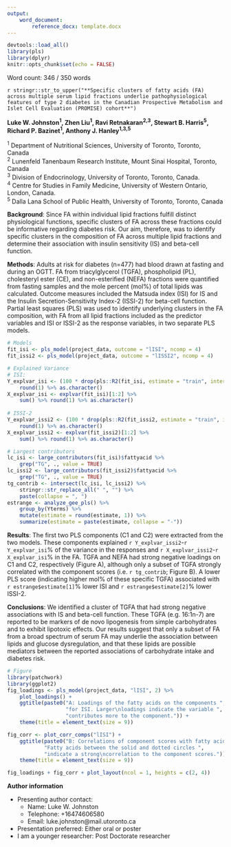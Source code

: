 ```yaml
---
output: 
    word_document:
        reference_docx: template.docx
---
```


```r
devtools::load_all()
library(pls)
library(dplyr)
knitr::opts_chunk$set(echo = FALSE)
```

Word count: 346 / 350 words

`r stringr::str_to_upper("**Specific clusters of fatty acids (FA) across multiple serum lipid fractions underlie pathophysiological features of type 2 diabetes in the Canadian Prospective Metabolism and Islet Cell Evaluation (PROMISE) cohort**")`

**Luke W. Johnston^1^, Zhen Liu^1^, Ravi Retnakaran^2,3^, Stewart B. Harris^5^, Richard P. Bazinet^1^, Anthony J. Hanley^1,3,5^**

| ^1^ Department of Nutritional Sciences, University of Toronto, Toronto, Canada
| ^2^ Lunenfeld Tanenbaum Research Institute, Mount Sinai Hospital, Toronto, Canada
| ^3^ Division of Endocrinology, University of Toronto, Toronto, Canada.
| ^4^ Centre for Studies in Family Medicine, University of Western Ontario, London, Canada.
| ^5^ Dalla Lana School of Public Health, University of Toronto, Toronto, Canada

**Background**: 
Since FA within individual lipid fractions fulfill distinct
physiological functions, specific clusters of FA across these fractions could be informative 
regarding diabetes risk. Our aim, therefore, was to identify specific clusters in the 
composition of FA across multiple lipid fractions and determine their association with insulin sensitivity
(IS) and beta-cell function.

**Methods**: 
Adults at risk for diabetes (n=477) had blood drawn at fasting and during an OGTT. FA from
triacylglycerol (TGFA), phospholipid (PL), cholesteryl ester (CE), and non-esterified
(NEFA) fractions were quantified from fasting samples and the mole percent
(mol%) of total lipids was calculated. Outcome measures included the Matsuda index
(ISI) for IS and the Insulin Secretion-Sensitivity Index-2 (ISSI-2) for
beta-cell function. Partial least squares (PLS) was used to identify underlying
clusters in the FA composition, with FA from all lipid fractions included as the
predictor variables and ISI or ISSI-2 as the response variables, in two
separate PLS models.

```r
# Models
fit_isi <- pls_model(project_data, outcome = "lISI", ncomp = 4) 
fit_issi2 <- pls_model(project_data, outcome = "lISSI2", ncomp = 4) 

# Explained Variance
# ISI:
Y_explvar_isi <- (100 * drop(pls::R2(fit_isi, estimate = "train", intercept = FALSE)$val))[2] %>% 
    round(1) %>% as.character()
X_explvar_isi <- explvar(fit_isi)[1:2] %>% 
    sum() %>% round(1) %>% as.character()
    
# ISSI-2
Y_explvar_issi2 <- (100 * drop(pls::R2(fit_issi2, estimate = "train", intercept = FALSE)$val))[2] %>% 
    round(1) %>% as.character()
X_explvar_issi2 <- explvar(fit_issi2)[1:2] %>% 
    sum() %>% round(1) %>% as.character()

# Largest contributors
lc_isi <- large_contributors(fit_isi)$fattyacid %>% 
    grep("TG", ., value = TRUE)
lc_issi2 <- large_contributors(fit_issi2)$fattyacid %>% 
    grep("TG", ., value = TRUE) 
tg_contrib <- intersect(lc_isi, lc_issi2) %>% 
    stringr::str_replace_all(" ", "") %>% 
    paste(collapse = ", ")
estrange <- analyze_gee_pls() %>% 
    group_by(Yterms) %>% 
    mutate(estimate = round(estimate, 1)) %>% 
    summarize(estimate = paste(estimate, collapse = "-"))
```

**Results**:
The first two PLS components (C1 and C2) were extracted from the two models. These components
explained `r Y_explvar_issi2`-`r Y_explvar_isi`% of the variance in the
responses and `r X_explvar_issi2`-`r X_explvar_isi`% in the FA. TGFA and NEFA had 
strong negative loadings on C1 and C2, respectively (Figure A),
although only a subset of TGFA strongly correlated with the component scores
(i.e. `r tg_contrib`; Figure B). A lower PLS score 
(indicating higher mol% of these specific TGFA)
associated with `r estrange$estimate[1]`% lower ISI and `r estrange$estimate[2]`% lower ISSI-2.

**Conclusions**:
We identified a cluster of TGFA that had strong negative associations with IS
and beta-cell function. These TGFA (e.g. 16:1n-7) are
reported to be markers of de novo lipogenesis from simple carbohydrates and 
to exhibit lipotoxic effects. Our results suggest that
only a subset of FA from a broad spectrum of serum FA may underlie the association
between lipids and glucose dysregulation, and that these lipids are possible
mediators between the reported associations of carbohydrate intake and diabetes
risk.

```r
# Figure
library(patchwork)
library(ggplot2)
fig_loadings <- pls_model(project_data, "lISI", 2) %>% 
    plot_loadings() +
    ggtitle(paste0("A: Loadings of the fatty acids on the components ", 
                   "for ISI. Larger\nloadings indicate the variable ",
                   "contributes more to the component.")) +
    theme(title = element_text(size = 9))

fig_corr <- plot_corr_comps("lISI") +
    ggtitle(paste0("B: Correlations of component scores with fatty acid values for ISI.\n", 
            "Fatty acids between the solid and dotted circles ",
            "indicate a strong\ncorrelation to the component scores.")) +
    theme(title = element_text(size = 9))

fig_loadings + fig_corr + plot_layout(ncol = 1, heights = c(2, 4))
```


**Author information**

- Presenting author contact:
    - Name: Luke W. Johnston
    - Telephone: +16474606580
    - Email: luke.johnston@mail.utoronto.ca
- Presentation preferred: Either oral or poster
- I am a younger researcher: Post Doctorate researcher

